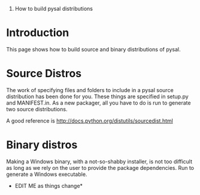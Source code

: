 #How to build pysal distributions

= Introduction =

This page shows how to build source and binary distributions of pysal. 

= Source Distros =

The work of specifying files and folders to include in a pysal source distribution has been done for you.  These things are specified in setup.py and MANIFEST.in.  As a new packager, all you have to do is run {{{python setup.py sdist --formats=gztar,zip}}} to generate two source distributions. 

A good reference is http://docs.python.org/distutils/sourcedist.html

= Binary distros =

Making a Windows binary, with a not-so-shabby installer, is not too difficult as long as we rely on the user to provide the package dependencies.  Run {{{python setup.py bdist_wininst}}} to generate a Windows executable. 

*EDIT ME as things change*
